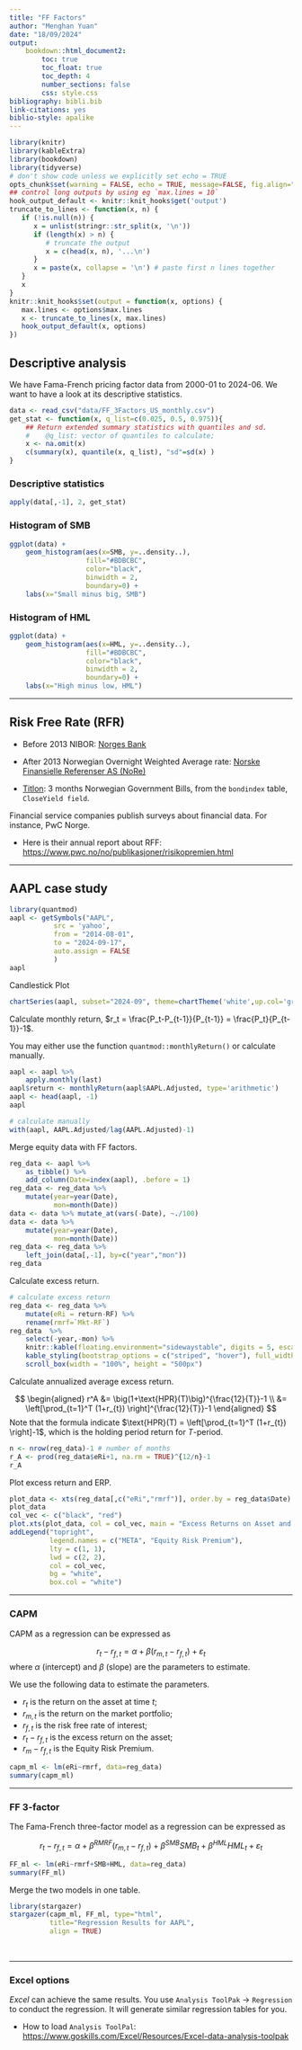```yaml
---
title: "FF Factors"
author: "Menghan Yuan"
date: "18/09/2024"
output: 
    bookdown::html_document2:
        toc: true
        toc_float: true
        toc_depth: 4
        number_sections: false
        css: style.css
bibliography: bibli.bib
link-citations: yes
biblio-style: apalike
---
```


<style type="text/css">
.main-container {
  max-width: 100% !important;
  margin: auto;
}
</style>


```r
library(knitr)
library(kableExtra)
library(bookdown)
library(tidyverse)
# don't show code unless we explicitly set echo = TRUE
opts_chunk$set(warning = FALSE, echo = TRUE, message=FALSE, fig.align="center", fig.pos = "H")
## control long outputs by using eg `max.lines = 10`
hook_output_default <- knitr::knit_hooks$get('output')
truncate_to_lines <- function(x, n) {
   if (!is.null(n)) {
      x = unlist(stringr::str_split(x, '\n'))
      if (length(x) > n) {
         # truncate the output
         x = c(head(x, n), '...\n')
      }
      x = paste(x, collapse = '\n') # paste first n lines together
   }
   x
}
knitr::knit_hooks$set(output = function(x, options) {
   max.lines <- options$max.lines
   x <- truncate_to_lines(x, max.lines)
   hook_output_default(x, options)
})
```

## Descriptive analysis 

We have Fama-French pricing factor data from 2000-01 to 2024-06. 
We want to have a look at its descriptive statistics.

```r
data <- read_csv("data/FF_3Factors_US_monthly.csv")
get_stat <- function(x, q_list=c(0.025, 0.5, 0.975)){
    ## Return extended summary statistics with quantiles and sd.
    #    @q_list: vector of quantiles to calculate;
    x <- na.omit(x)
    c(summary(x), quantile(x, q_list), "sd"=sd(x) )
}
```


### Descriptive statistics
```r
apply(data[,-1], 2, get_stat)
```

### Histogram of SMB
```r
ggplot(data) +
    geom_histogram(aes(x=SMB, y=..density..), 
                   fill="#BDBCBC", 
                   color="black", 
                   binwidth = 2, 
                   boundary=0) +
    labs(x="Small minus big, SMB")
```

### Histogram of HML
```r
ggplot(data) +
    geom_histogram(aes(x=HML, y=..density..), 
                   fill="#BDBCBC", 
                   color="black", 
                   binwidth = 2, 
                   boundary=0) +
    labs(x="High minus low, HML")
```

___

## Risk Free Rate (RFR)

- Before 2013 NIBOR: [Norges Bank](https://www.norges-bank.no/en/topics/Statistics/Historical-monetary-statistics/)

- After 2013 Norwegian Overnight Weighted Average rate: [Norske Finansielle Referenser AS (NoRe)](https://nore-benchmarks.com)

- [Titlon](https://titlon.uit.no/tabledefs.php): 3 months Norwegian Government Bills, from the `bondindex` table, `CloseYield field`.


Financial service companies publish surveys about financial data. For instance, PwC Norge.

- Here is their annual report about RFF: <https://www.pwc.no/no/publikasjoner/risikopremien.html>

___

## AAPL case study

```r
library(quantmod)
aapl <- getSymbols("AAPL", 
           src = 'yahoo', 
           from = "2014-08-01", 
           to = "2024-09-17",   
           auto.assign = FALSE
           )
aapl
```


Candlestick Plot

```r
chartSeries(aapl, subset="2024-09", theme=chartTheme('white',up.col='green',dn.col='red'))
```

Calculate monthly return, $r_t = \frac{P_t-P_{t-1}}{P_{t-1}} = \frac{P_t}{P_{t-1}}-1$.

You may either use the function `quantmod::monthlyReturn()` or calculate manually.
```r
aapl <- aapl %>% 
    apply.monthly(last)
aapl$return <- monthlyReturn(aapl$AAPL.Adjusted, type='arithmetic')
aapl <- head(aapl, -1)
aapl
```

```r
# calculate manually
with(aapl, AAPL.Adjusted/lag(AAPL.Adjusted)-1)
```


Merge equity data with FF factors.
```r
reg_data <- aapl %>% 
    as_tibble() %>% 
    add_column(Date=index(aapl), .before = 1)
reg_data <- reg_data %>% 
    mutate(year=year(Date),
           mon=month(Date))
data <- data %>% mutate_at(vars(-Date), ~./100)
data <- data %>% 
    mutate(year=year(Date),
           mon=month(Date))
reg_data <- reg_data %>% 
    left_join(data[,-1], by=c("year","mon"))
reg_data
```

Calculate excess return.
```r
# calculate excess return
reg_data <- reg_data %>% 
    mutate(eRi = return-RF) %>% 
    rename(rmrf=`Mkt-RF`)
reg_data  %>% 
    select(-year,-mon) %>% 
    knitr::kable(floating.environment="sidewaystable", digits = 5, escape=F) %>%
    kable_styling(bootstrap_options = c("striped", "hover"), full_width = F, latex_options="scale_down") %>% 
    scroll_box(width = "100%", height = "500px")
```


Calculate annualized average excess return.

$$
\begin{aligned}
r^A &= \big(1+\text{HPR}(T)\big)^{\frac{12}{T}}-1 \\
&= \left[\prod_{t=1}^T (1+r_{t}) \right]^{\frac{12}{T}}-1
\end{aligned}
$$
Note that the formula indicate $\text{HPR}(T) = \left[\prod_{t=1}^T (1+r_{t}) \right]-1$, which is the holding period return for $T$-period.


```r
n <- nrow(reg_data)-1 # number of months
r_A <- prod(reg_data$eRi+1, na.rm = TRUE)^{12/n}-1
r_A
```

Plot excess return and ERP.
```r
plot_data <- xts(reg_data[,c("eRi","rmrf")], order.by = reg_data$Date)
plot_data
col_vec <- c("black", "red")
plot.xts(plot_data, col = col_vec, main = "Excess Returns on Asset and Market")
addLegend("topright", 
          legend.names = c("META", "Equity Risk Premium"), 
          lty = c(1, 1), 
          lwd = c(2, 2),
          col = col_vec,
          bg = "white",
          box.col = "white")
```

___

### CAPM

CAPM as a regression can be expressed as

$$
r_{t} - r_{f,t} = \alpha + \beta (r_{m,t}-r_{f,t}) + \varepsilon_{t}
$$ 
where $\alpha$ (intercept) and $\beta$ (slope) are the parameters to estimate.

We use the following data to estimate the parameters.

-   $r_t$ is the return on the asset at time $t$;
-   $r_{m,t}$ is the return on the market portfolio;
-   $r_{f,t}$ is the risk free rate of interest; 
-   $r_t-r_{f,t}$ is the excess return on the asset;
-   $r_m-r_{f,t}$ is the Equity Risk Premium.

```r
capm_ml <- lm(eRi~rmrf, data=reg_data)
summary(capm_ml)
```

___

### FF 3-factor

The Fama-French three-factor model as a regression can be expressed as

$$
r_{t} - r_{f,t} = \alpha + \beta^{RMRF} (r_{m,t}-r_{f,t}) + \beta^{SMB}SMB_t + \beta^{HML}HML_t + \varepsilon_{t}
$$ 

```r
FF_ml <- lm(eRi~rmrf+SMB+HML, data=reg_data)
summary(FF_ml)
```

Merge the two models in one table.
```r
library(stargazer)
stargazer(capm_ml, FF_ml, type="html", 
          title="Regression Results for AAPL", 
          align = TRUE)
```

&nbsp;

___

### Excel options

*Excel* can achieve the same results. You use `Analysis ToolPak` $\rightarrow$ `Regression` to conduct the regression. It will generate similar regression tables for you.

- How to load `Analysis ToolPal`: \
<https://www.goskills.com/Excel/Resources/Excel-data-analysis-toolpak>



